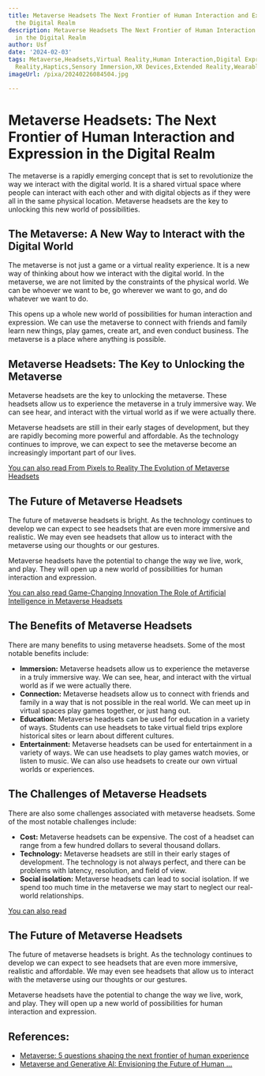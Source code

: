 ```yaml
---
title: Metaverse Headsets The Next Frontier of Human Interaction and Expression in
  the Digital Realm
description: Metaverse Headsets The Next Frontier of Human Interaction and Expression
  in the Digital Realm
author: Usf
date: '2024-02-03'
tags: Metaverse,Headsets,Virtual Reality,Human Interaction,Digital Expression,Augmented
  Reality,Haptics,Sensory Immersion,XR Devices,Extended Reality,Wearables
imageUrl: /pixa/20240226084504.jpg

---
```

# Metaverse Headsets: The Next Frontier of Human Interaction and Expression in the Digital Realm

The metaverse is a rapidly  emerging concept that is  set to revolutionize the way we interact with  the digital world.  It is a shared virtual space where people can interact with each other and with digital objects as if they were all in the same physical location. Metaverse  headsets are the key to unlocking this new world of possibilities.

## The Metaverse: A New Way to  Interact with the Digital World

The  metaverse is not just a game or a virtual reality experience. It is a new way of  thinking  about how we interact with the digital world. In the metaverse, we are not limited by the  constraints of the physical world. We can be whoever  we want  to be, go wherever we want to go, and do whatever  we want to do.

This opens up a whole new world of possibilities for human interaction and expression. We can use the metaverse to connect with friends and family learn new things, play games, create art, and even conduct business. The metaverse is a place where anything is possible.

## Metaverse Headsets: The Key to  Unlocking the Metaverse

Metaverse headsets are the key to  unlocking  the metaverse.  These headsets allow us to  experience the metaverse in a truly immersive way. We  can see hear, and interact with the virtual world as if we were actually there.

Metaverse headsets are still in their early stages  of development, but they are rapidly becoming  more powerful and affordable.  As the technology continues to improve, we can expect to see the metaverse  become an increasingly  important part of our lives.

[You can also read From Pixels to Reality The Evolution of Metaverse Headsets](From%20Pixels%20to%20Reality%20The%20Evolution%20of%20Metaverse%20Headsets)


## The Future of Metaverse  Headsets

The  future of metaverse headsets is bright. As the technology continues  to develop we can expect to  see headsets that are even more immersive and realistic. We may even see headsets that allow us to interact with  the metaverse using our thoughts  or our  gestures.

Metaverse headsets have the potential to change the way we live,  work, and play. They will open up a new world of possibilities for human interaction and expression.

[You can also read Game-Changing Innovation The Role of Artificial Intelligence  in Metaverse Headsets](Game-Changing%20Innovation%20The%20Role%20of%20Artificial%20Intelligence%20in%20Metaverse%20Headsets)


## The Benefits of Metaverse Headsets

There are many benefits to using metaverse headsets. Some of the most notable benefits include:

* **Immersion:** Metaverse headsets allow us to experience the  metaverse in a truly immersive way. We can  see, hear, and interact with the virtual world  as if we were actually there.
*  **Connection:** Metaverse headsets allow us to connect with friends and family in a way  that is  not  possible in the real  world. We can meet  up in virtual  spaces play games together, or just hang out.
* **Education:** Metaverse headsets can be used for  education in a variety of ways. Students can use headsets  to take virtual field trips explore historical sites or learn about different cultures.
* **Entertainment:**  Metaverse headsets can be used for entertainment in a variety of ways. We can use headsets  to play games watch movies, or  listen to music. We can also use headsets to create our own virtual  worlds or experiences.

## The Challenges of Metaverse Headsets

There are also some challenges associated with  metaverse headsets. Some of the  most notable challenges include:

* **Cost:** Metaverse headsets can  be expensive. The cost of a  headset can range from a few hundred  dollars to several thousand dollars.
* **Technology:** Metaverse headsets are still in their early  stages of development.  The technology is not always perfect, and there can be problems with latency, resolution, and field of view.
* **Social isolation:** Metaverse headsets  can lead to social  isolation.  If we spend too much time in the metaverse we may start  to neglect our real-world relationships.

[You can also read ]()


## The Future of Metaverse  Headsets

The future of  metaverse headsets is bright.  As the technology continues to develop we can expect to  see headsets that are even more immersive, realistic and affordable.  We may even see headsets that allow  us to  interact with the metaverse using our thoughts or our gestures.

Metaverse  headsets have the potential to change the way we live, work, and play. They will open up a new world of  possibilities  for human interaction and expression.

## References:
- [Metaverse: 5 questions shaping the next frontier of human experience](https://www.ey.com/en_us/digital/metaverse-5-questions-shaping-the-next-frontier-of-human-experience)
- [Metaverse and Generative AI: Envisioning the Future of Human ...](https://www.spglobal.com/en/research-insights/featured/special-editorial/metaverse-and-generative-ai-envisioning-the-future-of-human-computer-interaction)

